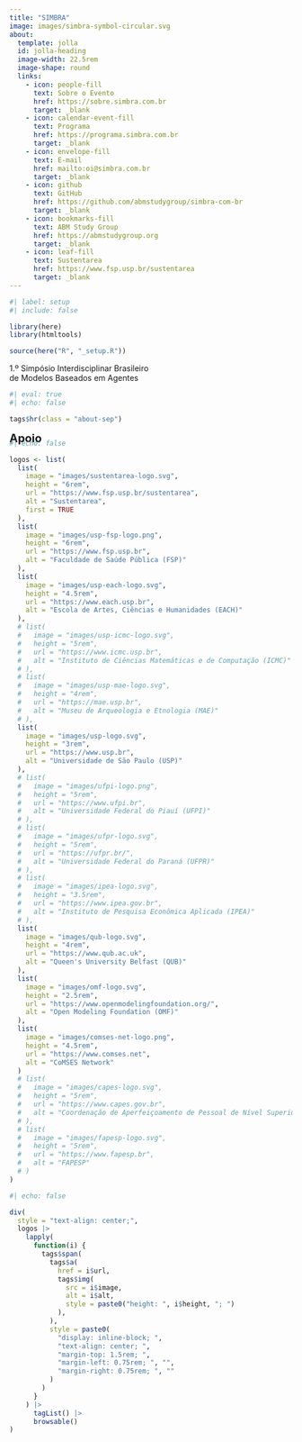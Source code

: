 ```yaml
---
title: "SIMBRA"
image: images/simbra-symbol-circular.svg
about:
  template: jolla
  id: jolla-heading
  image-width: 22.5rem
  image-shape: round
  links:
    - icon: people-fill
      text: Sobre o Evento
      href: https://sobre.simbra.com.br
      target: _blank
    - icon: calendar-event-fill
      text: Programa
      href: https://programa.simbra.com.br
      target: _blank
    - icon: envelope-fill
      text: E-mail
      href: mailto:oi@simbra.com.br
      target: _blank
    - icon: github
      text: GitHub
      href: https://github.com/abmstudygroup/simbra-com-br
      target: _blank
    - icon: bookmarks-fill
      text: ABM Study Group
      href: https://abmstudygroup.org
      target: _blank
    - icon: leaf-fill
      text: Sustentarea
      href: https://www.fsp.usp.br/sustentarea
      target: _blank
---
```


```r
#| label: setup
#| include: false

library(here)
library(htmltools)

source(here("R", "_setup.R"))
```

::::{#jolla-heading}
::: {.about-jolla-subtitle}
```{=html}
<span style="display: inline-block;">
  1.º Simpósio Interdisciplinar Brasileiro<br class="responsive-break">
  de Modelos Baseados em Agentes
</span>
```
:::
::::

::::{.quarto-about-jolla .quarto-about-jolla-margin}
```r
#| eval: true
#| echo: false

tags$hr(class = "about-sep")
```

[**Apoio**]{style="font-size: 1.25rem;"}

::: {style="margin-top: -1.5rem;"}
```r
#| echo: false

logos <- list(
  list(
    image = "images/sustentarea-logo.svg",
    height = "6rem",
    url = "https://www.fsp.usp.br/sustentarea",
    alt = "Sustentarea",
    first = TRUE
  ),
  list(
    image = "images/usp-fsp-logo.png",
    height = "6rem",
    url = "https://www.fsp.usp.br",
    alt = "Faculdade de Saúde Pública (FSP)"
  ),
  list(
    image = "images/usp-each-logo.svg",
    height = "4.5rem",
    url = "https://www.each.usp.br",
    alt = "Escola de Artes, Ciências e Humanidades (EACH)"
  ),
  # list(
  #   image = "images/usp-icmc-logo.svg",
  #   height = "5rem",
  #   url = "https://www.icmc.usp.br",
  #   alt = "Instituto de Ciências Matemáticas e de Computação (ICMC)"
  # ),
  # list(
  #   image = "images/usp-mae-logo.svg",
  #   height = "4rem",
  #   url = "https://mae.usp.br",
  #   alt = "Museu de Arqueologia e Etnologia (MAE)"
  # ),
  list(
    image = "images/usp-logo.svg",
    height = "3rem",
    url = "https://www.usp.br",
    alt = "Universidade de São Paulo (USP)"
  ),
  # list(
  #   image = "images/ufpi-logo.png",
  #   height = "5rem",
  #   url = "https://www.ufpi.br",
  #   alt = "Universidade Federal do Piauí (UFPI)"
  # ),
  # list(
  #   image = "images/ufpr-logo.svg",
  #   height = "5rem",
  #   url = "https://ufpr.br/",
  #   alt = "Universidade Federal do Paraná (UFPR)"
  # ),
  # list(
  #   image = "images/ipea-logo.svg",
  #   height = "3.5rem",
  #   url = "https://www.ipea.gov.br",
  #   alt = "Instituto de Pesquisa Econômica Aplicada (IPEA)"
  # ),
  list(
    image = "images/qub-logo.svg",
    height = "4rem",
    url = "https://www.qub.ac.uk",
    alt = "Queen's University Belfast (QUB)"
  ),
  list(
    image = "images/omf-logo.svg",
    height = "2.5rem",
    url = "https://www.openmodelingfoundation.org/",
    alt = "Open Modeling Foundation (OMF)"
  ),
  list(
    image = "images/comses-net-logo.png",
    height = "4.5rem",
    url = "https://www.comses.net",
    alt = "CoMSES Network"
  )
  # list(
  #   image = "images/capes-logo.svg",
  #   height = "5rem",
  #   url = "https://www.capes.gov.br",
  #   alt = "Coordenação de Aperfeiçoamento de Pessoal de Nível Superior (CAPES)"
  # ),
  # list(
  #   image = "images/fapesp-logo.svg",
  #   height = "5rem",
  #   url = "https://www.fapesp.br",
  #   alt = "FAPESP"
  # )
)
```

```r
#| echo: false

div(
  style = "text-align: center;",
  logos |>
    lapply(
      function(i) {
        tags$span(
          tags$a(
            href = i$url,
            tags$img(
              src = i$image,
              alt = i$alt,
              style = paste0("height: ", i$height, "; ")
            ),
          ),
          style = paste0(
            "display: inline-block; ",
            "text-align: center; ",
            "margin-top: 1.5rem; ",
            "margin-left: 0.75rem; ", "",
            "margin-right: 0.75rem; ", ""
          )
        )
      }
    ) |>
      tagList() |>
      browsable()
)
```
:::
::::
